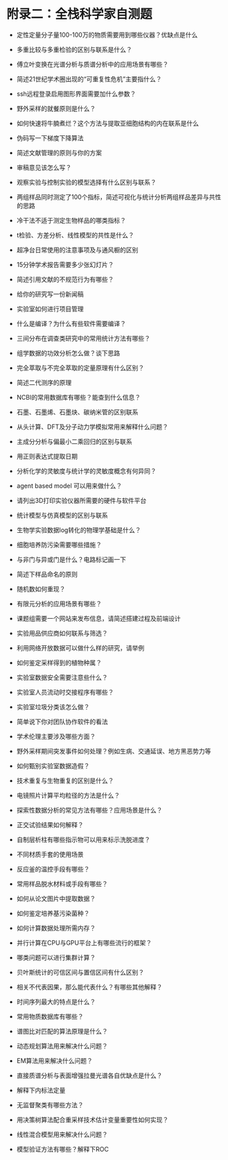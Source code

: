# 附录二：全栈科学家自测题 {- #scitest}

- 定性定量分子量100-100万的物质需要用到哪些仪器？优缺点是什么

- 多重比较与多重检验的区别与联系是什么？

- 傅立叶变换在光谱分析与质谱分析中的应用场景有哪些？

- 简述21世纪学术圈出现的“可重复性危机”主要指什么？

- ssh远程登录启用图形界面需要加什么参数？

- 野外采样的就餐原则是什么？

- 如何快速将牛腩煮烂？这个方法与提取亚细胞结构的内在联系是什么

- 伪码写一下梯度下降算法

- 简述文献管理的原则与你的方案

- 审稿意见该怎么写？

- 观察实验与控制实验的模型选择有什么区别与联系？

- 两组样品同时测定了100个指标，简述可视化与统计分析两组样品差异与共性的思路

- 冷干法不适于测定生物样品的哪类指标？

- t检验、方差分析、线性模型的共性是什么？

- 超净台日常使用的注意事项及与通风橱的区别

- 15分钟学术报告需要多少张幻灯片？

- 简述引用文献的不规范行为有哪些？

- 给你的研究写一份新闻稿

- 实验室如何进行项目管理

- 什么是编译？为什么有些软件需要编译？

- 三间分布在调查类研究中的常用统计方法有哪些？

- 组学数据的功效分析怎么做？谈下思路

- 完全萃取与不完全萃取的定量原理有什么区别？

- 简述二代测序的原理

- NCBI的常用数据库有哪些？能查到什么信息？

- 石墨、石墨烯、石墨炔、碳纳米管的区别联系

- 从头计算、DFT及分子动力学模拟常用来解释什么问题？

- 主成分分析与偏最小二乘回归的区别与联系

- 用正则表达式提取日期

- 分析化学的灵敏度与统计学的灵敏度概念有何异同？

- agent based model 可以用来做什么？

- 请列出3D打印实验仪器所需要的硬件与软件平台

- 统计模型与仿真模型的区别与联系

- 生物学实验数据log转化的物理学基础是什么？

- 细胞培养防污染需要哪些措施？

- 与非门与异或门是什么？电路标记画一下

- 简述下样品命名的原则

- 随机数如何重现？

- 有限元分析的应用场景有哪些？

- 课题组需要一个网站来发布信息，请简述搭建过程及前端设计

- 实验用品供应商如何联系与筛选？

- 利用网络开放数据可以做什么样的研究，请举例

- 如何鉴定采样得到的植物种属？

- 实验室数据安全需要注意些什么？

- 实验室人员流动时交接程序有哪些？

- 实验室垃圾分类该怎么做？

- 简单说下你对团队协作软件的看法

- 学术伦理主要涉及哪些方面？

- 野外采样期间突发事件如何处理？例如生病、交通延误、地方黑恶势力等

- 如何甄别实验室数据造假？

- 技术重复与生物重复的区别是什么？

- 电镜照片计算平均粒径的方法是什么？

- 探索性数据分析的常见方法有哪些？应用场景是什么？

- 正交试验结果如何解释？

- 自制层析柱有哪些指示物可以用来标示洗脱进度？

- 不同材质手套的使用场景

- 反应釜的温控手段有哪些？

- 常用样品脱水材料或手段有哪些？

- 如何从论文图片中提取数据？

- 如何鉴定培养基污染菌种？

- 如何计算数据处理所需内存？

- 并行计算在CPU与GPU平台上有哪些流行的框架？

- 哪类问题可以进行集群计算？

- 贝叶斯统计的可信区间与置信区间有什么区别？

- 相关不代表因果，那么能代表什么？有哪些其他解释？

- 时间序列最大的特点是什么？

- 常用物质数据库有哪些？

- 谱图比对匹配的算法原理是什么？

- 动态规划算法用来解决什么问题？

- EM算法用来解决什么问题？

- 直接质谱分析与表面增强拉曼光谱各自优缺点是什么？

- 解释下内标法定量

- 无监督聚类有哪些方法？

- 用决策树算法配合重采样技术估计变量重要性如何实现？

- 线性混合模型用来解决什么问题？

- 模型验证方法有哪些？解释下ROC
